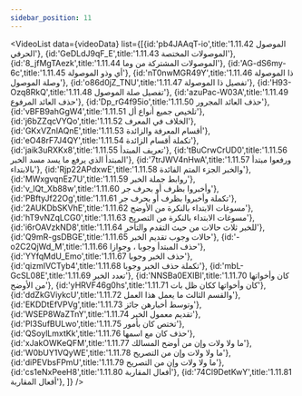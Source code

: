 ```yaml
---
sidebar_position: 11
---
```


<VideoList data={videoData} list={[{id:'pb4JAAqT-io',title:'1.11.42 الموصول الحرفي'},
{id:'GeDLdJ9qF_E',title:'1.11.43 الموصولات المختصة'},
{id:'8_jfMgTAezk',title:'1.11.44 الموصولات المشتركة من وما'},
{id:'AG-dS6my-6c',title:'1.11.45 أي وذو الموصولة'},
{id:'nT0nwMGR49Y',title:'1.11.46 ذا الموصولة وصلة الموصول'},
{id:'o86d0jZ_TNU',title:'1.11.47 تفصيل ذا الموصولة'},
{id:'H93-Ozq8RkQ',title:'1.11.48 تفصيل صلة الموصول'},
{id:'azuPac-W03A',title:'1.11.49 حذف العائد المرفوع'},
{id:'Dp_rG4f95io',title:'1.11.50 حذف العائد المجرور'},
{id:'vBFB9ahGgW4',title:'1.11.51 تلخيص جميع أنواع أل'},
{id:'j6bZZqcVYQo',title:'1.11.52 الخلاف في المعرف'},
{id:'GKxVZnlAQnE',title:'1.11.53 أقسام المعرفة والزائدة'},
{id:'eO48rF7J4QY',title:'1.11.54 تكملة أقسام الزائدة'},
{id:'jaik3uRXKx8',title:'1.11.55 تعريف المبتدأ'},
{id:'tBuCrwCrUD0',title:'1.11.56 المبتدأ الذي يرفع  ما يسد مسد الخبر'},
{id:'7trJWV4nHwA',title:'1.11.57 ورفعوا مبتدأ بالابتداء'},
{id:'Rjp22APdxwE',title:'1.11.58 والخبر الجزء المتم الفائدة'},
{id:'MWxgvqnEz7U',title:'1.11.59 روابط جملة الخبر'},
{id:'v_lQt_Xb88w',title:'1.11.60 وأخبروا بظرف أو بحرف جر'},
{id:'PBftyJf22Og',title:'1.11.61 تكملة وأخبروا بظرف أو بحرف جر'},
{id:'2AUKDbSKVhE',title:'1.11.62 مسوغات الابتداء بالنكرة من الأوضح'},
{id:'hT9vNZqLCG0',title:'1.11.63 مسوغات الابتداء بالنكرة من التصريح'},
{id:'i6rOAVzkND8',title:'1.11.64 للخبر ثلاث حالات من حيث التقدم والتأخر'},
{id:'Q9mR-gsDBGE',title:'1.11.65 حالات وجوب تقديم الخبر'},
{id:'-o2C2QjWd_M',title:'1.11.66 حذف المبتدأ وجوبا ، وجوازا'},
{id:'YYfqMdU_Emo',title:'1.11.67 حذف الخبر وجوبا'},
{id:'qizmIVCTyb4',title:'1.11.68 تكملة حذف الخبر وجوبا'},
{id:'mbL-GcSL08E',title:'1.11.69  تعدد الخبر'},
{id:'NNSBa0EXIBI',title:'1.11.70 كان وأخواتها من الأوضح'},
{id:'yHRVF46g0hs',title:'1.11.71 كان وأخواتها ككان ظل بات'},
{id:'ddZkGViykcU',title:'1.11.72 والقسم الثالث ما يعمل هذا العمل'},
{id:'EKDDtEfVPVg',title:'1.11.73 وتوسط أخبارهن جائز'},
{id:'WSEP8WaZTnY',title:'1.11.74 تقديم معمول الخبر'},
{id:'Pl3SufBULwo',title:'1.11.75 تختص كان بأمور'},
{id:'QSoylLmxtKk',title:'1.11.76 حذف كان مع اسمها'},
{id:'xJakOWKeQFM',title:'1.11.77 ما ولا ولات وإن من أوضح المسالك'},
{id:'W0bUY1VQyWE',title:'1.11.78 ما ولا ولات وإن من التصريح'},
{id:'diPEVbsFPmU',title:'1.11.79 ما ولا ولات وإن من التصريح'},
{id:'cs1eNxPeeH8',title:'1.11.80 أفعال المقاربة'},
{id:'74Cl9DetKwY',title:'1.11.81 أفعال المقاربة'},
]}
/>
